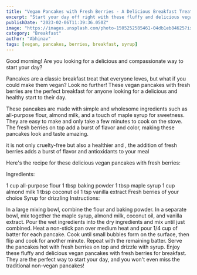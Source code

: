 ---
title: "Vegan Pancakes with Fresh Berries - A Delicious Breakfast Treat"
excerpt: "Start your day off right with these fluffy and delicious vegan pancakes topped with fresh berries and drizzled with syrup."
publishDate: "2023-02-06T11:39:36.050Z"
image: "https://images.unsplash.com/photo-1505252585461-04db1eb84625?ixlib=rb-4.0.3&ixid=MnwxMjA3fDB8MHxwaG90by1wYWdlfHx8fGVufDB8fHx8&auto=format&fit=crop&w=408&q=80"
category: "Breakfast"
author: "Abhinav"
tags: [vegan, pancakes, berries, breakfast, syrup]
---

Good morning! Are you looking for a delicious and compassionate way to start your day? 

Pancakes are a classic breakfast treat that everyone loves, but what if you could make them vegan? Look no further! These vegan pancakes with fresh berries are the perfect breakfast for anyone looking for a delicious and healthy start to their day.

These pancakes are made with simple and wholesome ingredients such as all-purpose flour, almond milk, and a touch of maple syrup for sweetness. They are easy to make and only take a few minutes to cook on the stove. The fresh berries on top add a burst of flavor and color, making these pancakes look and taste amazing.

 it is not only cruelty-free but also a healthier and , the addition of fresh berries adds a burst of flavor and antioxidants to your meal

Here's the recipe for these delicious vegan pancakes with fresh berries:

Ingredients:

1 cup all-purpose flour
1 tbsp baking powder
1 tbsp maple syrup
1 cup almond milk
1 tbsp coconut oil
1 tsp vanilla extract
Fresh berries of your choice
Syrup for drizzling
Instructions:

In a large mixing bowl, combine the flour and baking powder.
In a separate bowl, mix together the maple syrup, almond milk, coconut oil, and vanilla extract.
Pour the wet ingredients into the dry ingredients and mix until just combined.
Heat a non-stick pan over medium heat and pour 1/4 cup of batter for each pancake.
Cook until small bubbles form on the surface, then flip and cook for another minute.
Repeat with the remaining batter.
Serve the pancakes hot with fresh berries on top and drizzle with syrup.
Enjoy these fluffy and delicious vegan pancakes with fresh berries for breakfast. They are the perfect way to start your day, and you won't even miss the traditional non-vegan pancakes!